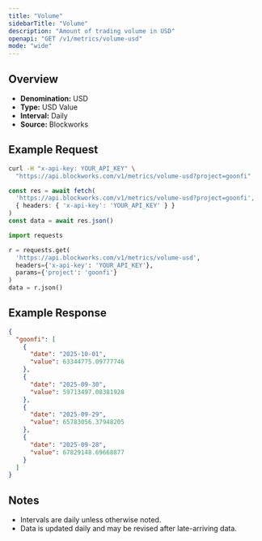 ```yaml
---
title: "Volume"
sidebarTitle: "Volume"
description: "Amount of trading volume in USD"
openapi: "GET /v1/metrics/volume-usd"
mode: "wide"
---
```


## Overview

- **Denomination:** USD
- **Type:** USD Value
- **Interval:** Daily
- **Source:** Blockworks

## Example Request

<CodeGroup>

```bash cURL
curl -H "x-api-key: YOUR_API_KEY" \
  "https://api.blockworks.com/v1/metrics/volume-usd?project=goonfi"
```

```typescript TypeScript
const res = await fetch(
  'https://api.blockworks.com/v1/metrics/volume-usd?project=goonfi',
  { headers: { 'x-api-key': 'YOUR_API_KEY' } }
)
const data = await res.json()
```

```python Python
import requests

r = requests.get(
  'https://api.blockworks.com/v1/metrics/volume-usd',
  headers={'x-api-key': 'YOUR_API_KEY'},
  params={'project': 'goonfi'}
)
data = r.json()
```

</CodeGroup>

## Example Response

```json
{
  "goonfi": [
    {
      "date": "2025-10-01",
      "value": 63344775.09777746
    },
    {
      "date": "2025-09-30",
      "value": 59713497.08381928
    },
    {
      "date": "2025-09-29",
      "value": 65783056.37948205
    },
    {
      "date": "2025-09-28",
      "value": 67829148.69668877
    }
  ]
}
```

## Notes
- Intervals are daily unless otherwise noted.
- Data is updated daily and may be revised after late-arriving data.